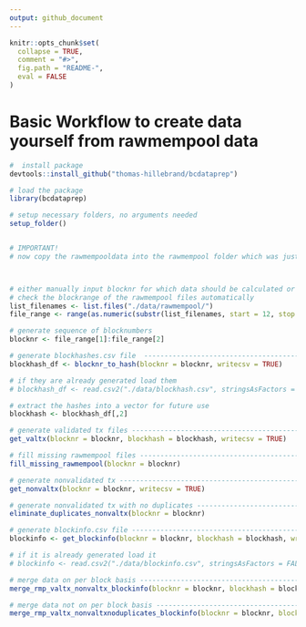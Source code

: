 ---
output: github_document
---

<!-- README.md is generated from README.Rmd. Please edit that file -->

```{r, echo = FALSE}
knitr::opts_chunk$set(
  collapse = TRUE,
  comment = "#>",
  fig.path = "README-",
  eval = FALSE
)
```

# Basic Workflow to create data yourself from rawmempool data

```{r, eval = FALSE}
#  install package
devtools::install_github("thomas-hillebrand/bcdataprep")

# load the package
library(bcdataprep)

# setup necessary folders, no arguments needed
setup_folder()


# IMPORTANT!
# now copy the rawmempooldata into the rawmempool folder which was just created



# either manually input blocknr for which data should be calculated or
# check the blockrange of the rawmempool files automatically
list_filenames <- list.files("./data/rawmempool/")
file_range <- range(as.numeric(substr(list_filenames, start = 12, stop = 17)))

# generate sequence of blocknumbers
blocknr <- file_range[1]:file_range[2]

# generate blockhashes.csv file  ------------------------------------------
blockhash_df <- blocknr_to_hash(blocknr = blocknr, writecsv = TRUE)

# if they are already generated load them
# blockhash_df <- read.csv2("./data/blockhash.csv", stringsAsFactors = FALSE)

# extract the hashes into a vector for future use
blockhash <- blockhash_df[,2]

# generate validated tx files ---------------------------------------------
get_valtx(blocknr = blocknr, blockhash = blockhash, writecsv = TRUE)

# fill missing rawmempool files -------------------------------------------
fill_missing_rawmempool(blocknr = blocknr)

# generate nonvalidated tx ------------------------------------------------
get_nonvaltx(blocknr = blocknr, writecsv = TRUE)

# generate nonvalidated tx with no duplicates -----------------------------
eliminate_duplicates_nonvaltx(blocknr = blocknr)

# generate blockinfo.csv file ---------------------------------------------
blockinfo <- get_blockinfo(blocknr = blocknr, blockhash = blockhash, writecsv = TRUE)

# if it is already generated load it
# blockinfo <- read.csv2("./data/blockinfo.csv", stringsAsFactors = FALSE)

# merge data on per block basis -------------------------------------------
merge_rmp_valtx_nonvaltx_blockinfo(blocknr = blocknr, blockhash = blockhash, blockinfo = blockinfo, writecsv = TRUE)

# merge data not on per block basis ---------------------------------------
merge_rmp_valtx_nonvaltxnoduplicates_blockinfo(blocknr = blocknr, blockhash = blockhash, blockinfo = blockinfo, writecsv = TRUE)


```

